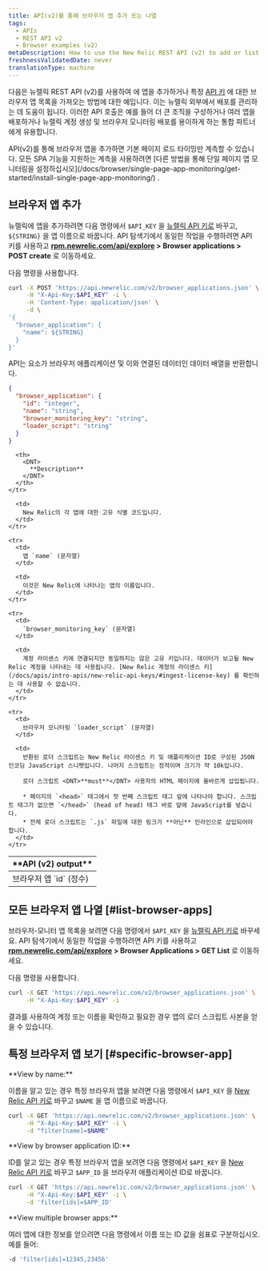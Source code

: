 ```yaml
---
title: API(v2)를 통해 브라우저 앱 추가 또는 나열
tags:
  - APIs
  - REST API v2
  - Browser examples (v2)
metaDescription: How to use the New Relic REST API (v2) to add or list browser apps.
freshnessValidatedDate: never
translationType: machine
---
```


다음은 뉴렐릭 REST API (v2)를 사용하여 [<InlinePopover type="browser" />](/docs/browser/new-relic-browser/welcome-new-relic-browser/new-relic-browser)에 앱을 추가하거나 특정 [API 키](/docs/apis/rest-api-v2/requirements/api-keys) 에 대한 브라우저 앱 목록을 가져오는 방법에 대한 예입니다. 이는 뉴렐릭 외부에서 배포를 관리하는 데 도움이 됩니다. 이러한 API 호출은 예를 들어 더 큰 조직을 구성하거나 여러 앱을 배포하거나 뉴렐릭 계정 생성 및 브라우저 모니터링 배포를 용이하게 하는 통합 파트너에게 유용합니다.

<Callout variant="important">
  API(v2)를 통해 브라우저 앱을 추가하면 기본 페이지 로드 타이밍만 계측할 수 있습니다. 모든 SPA 기능을 지원하는 계측을 사용하려면 [다른 방법을 통해 단일 페이지 앱 모니터링을 설정하십시오](/docs/browser/single-page-app-monitoring/get-started/install-single-page-app-monitoring/) .
</Callout>

## 브라우저 앱 추가

뉴렐릭에 앱을 추가하려면 다음 명령에서 `$API_KEY` 을 [뉴렐릭 API 키로](/docs/apis/rest-api-v2/requirements/api-keys#rest-api-key) 바꾸고, `${STRING}` 을 앱 이름으로 바꿉니다. API 탐색기에서 동일한 작업을 수행하려면 API 키를 사용하고 <DNT>**[rpm.newrelic.com/api/explore](https://rpm.newrelic.com/api/explore) &gt; Browser applications &gt; POST create**</DNT> 로 이동하세요.

다음 명령을 사용합니다.

```sh
curl -X POST 'https://api.newrelic.com/v2/browser_applications.json' \
     -H "X-Api-Key:$API_KEY" -i \
     -H 'Content-Type: application/json' \
     -d \
'{
  "browser_application": {
    "name": ${STRING}
  }
}'
```

API는 요소가 브라우저 애플리케이션 및 이와 연결된 데이터인 데이터 배열을 반환합니다.

```json
{
  "browser_application": {
    "id": "integer",
    "name": "string",
    "browser_monitoring_key": "string",
    "loader_script": "string"
  }
}
```

<table>
  <thead>
    <tr>
      <th width={250}>
        <DNT>
          **API (v2) output**
        </DNT>
      </th>

      <th>
        <DNT>
          **Description**
        </DNT>
      </th>
    </tr>
  </thead>

  <tbody>
    <tr>
      <td>
        브라우저 앱 `id` (정수)
      </td>

      <td>
        New Relic의 각 앱에 대한 고유 식별 코드입니다.
      </td>
    </tr>

    <tr>
      <td>
        앱 `name` (문자열)
      </td>

      <td>
        이것은 New Relic에 나타나는 앱의 이름입니다.
      </td>
    </tr>

    <tr>
      <td>
        `browser_monitoring_key` (문자열)
      </td>

      <td>
        계정 라이센스 키에 연결되지만 동일하지는 않은 고유 키입니다. 데이터가 보고될 New Relic 계정을 나타내는 데 사용됩니다. [New Relic 계정의 라이센스 키](/docs/apis/intro-apis/new-relic-api-keys/#ingest-license-key) 를 확인하는 데 사용할 수 없습니다.
      </td>
    </tr>

    <tr>
      <td>
        브라우저 모니터링 `loader_script` (문자열)
      </td>

      <td>
        반환된 로더 스크립트는 New Relic 라이센스 키 및 애플리케이션 ID로 구성된 JSON 인코딩 JavaScript 스니펫입니다. 나머지 스크립트는 정적이며 크기가 약 10k입니다.

        로더 스크립트 <DNT>**must**</DNT> 사용자의 HTML 페이지에 올바르게 삽입됩니다.

        * 페이지의 `<head>` 태그에서 첫 번째 스크립트 태그 앞에 나타나야 합니다. 스크립트 태그가 없으면 `</head>` (head of head) 태그 바로 앞에 JavaScript를 넣습니다.
        * 전체 로더 스크립트는 `.js` 파일에 대한 링크가 **아닌** 인라인으로 삽입되어야 합니다.
      </td>
    </tr>
  </tbody>
</table>

## 모든 브라우저 앱 나열 [#list-browser-apps]

브라우저-모니터 앱 목록을 보려면 다음 명령에서 `$API_KEY` 을 [뉴렐릭 API 키로](/docs/apis/rest-api-v2/requirements/api-keys#rest-api-key) 바꾸세요. API 탐색기에서 동일한 작업을 수행하려면 API 키를 사용하고 <DNT>**[rpm.newrelic.com/api/explore](https://rpm.newrelic.com/api/explore) &gt; Browser Applications &gt; GET List**</DNT> 로 이동하세요.

다음 명령을 사용합니다.

```sh
curl -X GET 'https://api.newrelic.com/v2/browser_applications.json' \
     -H "X-Api-Key:$API_KEY" -i
```

결과를 사용하여 계정 또는 이름을 확인하고 필요한 경우 앱의 로더 스크립트 사본을 얻을 수 있습니다.

## 특정 브라우저 앱 보기 [#specific-browser-app]

<DNT>
  **View by name:**
</DNT>

이름을 알고 있는 경우 특정 브라우저 앱을 보려면 다음 명령에서 `$API_KEY` 을 [New Relic API 키로](/docs/apis/rest-api-v2/requirements/api-keys#rest-api-key) 바꾸고 `$NAME` 을 앱 이름으로 바꿉니다.

```sh
curl -X GET 'https://api.newrelic.com/v2/browser_applications.json' \
     -H "X-Api-Key:$API_KEY" -i \
     -d "filter[name]=$NAME"
```

<DNT>
  **View by browser application ID:**
</DNT>

ID를 알고 있는 경우 특정 브라우저 앱을 보려면 다음 명령에서 `$API_KEY` 을 [New Relic API 키로](/docs/apis/rest-api-v2/requirements/api-keys#rest-api-key) 바꾸고 `$APP_ID` 을 브라우저 애플리케이션 ID로 바꿉니다.

```sh
curl -X GET 'https://api.newrelic.com/v2/browser_applications.json' \
     -H "X-Api-Key:$API_KEY" -i \
     -d 'filter[ids]=$APP_ID'
```

<DNT>
  **View multiple browser apps:**
</DNT>

여러 앱에 대한 정보를 얻으려면 다음 명령에서 이름 또는 ID 값을 쉼표로 구분하십시오. 예를 들어:

```sh
-d 'filter[ids]=12345,23456'
```